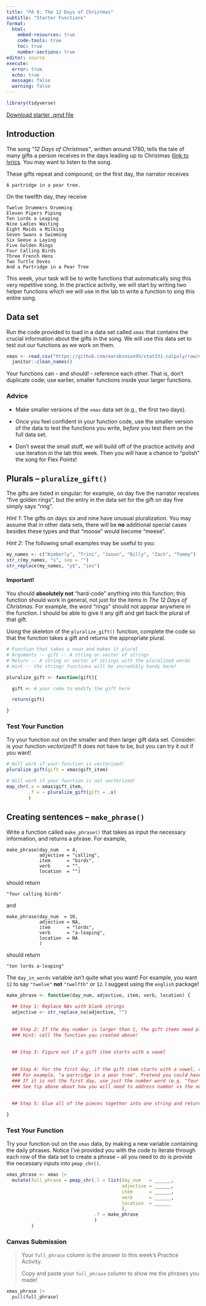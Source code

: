 ```yaml
---
title: "PA 8: The 12 Days of Christmas"
subtitle: "Starter Functions"
format: 
  html:
    embed-resources: true
    code-tools: true
    toc: true
    number-sections: true
editor: source
execute: 
  error: true
  echo: true
  message: false
  warning: false
---
```


```r
library(tidyverse)
```

[Download starter .qmd file](PA8-twelve-days-of-christmas.qmd)

## Introduction {-}

The song *"12 Days of Christmas"*, written around 1780, tells the tale of many gifts a person receives in the days leading up to Christmas ([link to lyrics](https://en.wikipedia.org/wiki/The_Twelve_Days_of_Christmas_(song)). You may want to listen to the song.

These gifts repeat and compound; on the first day, the narrator receives

    A partridge in a pear tree.

On the twelfth day, they receive

    Twelve Drummers Drumming
    Eleven Pipers Piping
    Ten Lords a Leaping
    Nine Ladies Waiting
    Eight Maids a Milking
    Seven Swans a Swimming
    Six Geese a Laying
    Five Golden Rings
    Four Calling Birds
    Three French Hens
    Two Turtle Doves
    And a Partridge in a Pear Tree

This week, your task will be to write functions that automatically sing this very repetitive song. In the practice activity, we will start by writing two helper functions which we will use in the lab to write a function to sing this entire song.

## Data set {-}

Run the code provided to load in a data set called `xmas` that contains the crucial information about the gifts in the song. We will use this data set to test out our functions as we work on them.

```r
xmas <- read.csv("https://github.com/earobinson95/stat331-calpoly/raw/master/practice-activities/data/xmas.csv") |> 
  janitor::clean_names()
```

::: callout-caution
Your functions can - and should! - reference each other. That is, don't duplicate code; use earlier, smaller functions inside your larger functions.
:::

::: callout-tip
### Advice

+ Make smaller versions of the `xmas` data set (e.g., the first two days).

+ Once you feel confident in your function code, use the smaller version of the data to test the functions you write, *before* you test them on the full data set.

+ Don't sweat the small stuff, we will build off of the practice activity and use iteration in the lab this week. Then you will have a chance to "polish" the song for Flex Points!
:::

## Plurals -- `pluralize_gift()`

The gifts are listed in singular: for example, on day five the narrator receives "five golden rings", but the entry in the data set for the gift on day five simply says "ring".

::: callout-tip
*Hint 1:* The gifts on days six and nine have unusual pluralization. You may assume that in other data sets, there will be **no** additional special cases besides these types and that "moose" would become "meese".

*Hint 2:* The following small examples may be useful to you:

```r
my_names <- c("Kimberly", "Trini", "Jason", "Billy", "Zach", "Tommy")
str_c(my_names, "s", sep = "")
str_replace(my_names, "y$", "ies")
```
:::

::: callout-caution
#### Important!

You should **absolutely not** "hard-code" anything into this function; this function should work in general, not just for the items in *The 12 Days of Christmas*. For example, the word "rings" should not appear anywhere in the function. I should be able to give it any gift and get back the plural of that gift.
:::

Using the skeleton of the `pluralize_gift()` function, complete the code so that the function takes a gift and returns the appropriate plural.

```r
# Function that takes a noun and makes it plural
# Arguments -- gift -- A string or vector of strings
# Return -- A string or vector of strings with the pluralized words
# Hint -- the stringr functions will be incredibly handy here!

pluralize_gift <- function(gift){

  gift <- # your code to modify the gift here

  return(gift)

}
```

::: callout-warning
### Test Your Function

Try your function out on the smaller and then larger gift data set. Consider: is your function *vectorized*? It does not have to be, but you can try it out if you want!

```r
# Will work if your function is vectorized! 
pluralize_gift(gift = xmas$gift_item)

# Will work if your function is not vectorized!
map_chr(.x = xmas$gift_item, 
        .f = ~ pluralize_gift(gift = .x)
        )
```
:::

## Creating sentences -- `make_phrase()`

Write a function called `make_phrase()` that takes as input the necessary information, and returns a phrase. For example,

    make_phrase(day_num   = 4, 
                adjective = "calling",
                item      = "birds",  
                verb      = "",
                location  = "")

should return

    "four calling birds"
    
and

    make_phrase(day_num  = 10, 
                adjective = NA, 
                item      = "lords", 
                verb      = "a-leaping",
                location  = NA
                )

should return

    "ten lords a-leaping"
    
::: callout-tip
The `day_in_words` variable isn't quite what you want! For example, you want `12` to say `"twelve"` **not** `"twelfth"` or `12`. I suggest using the `english` package!
:::

```r
make_phrase <- function(day_num, adjective, item, verb, location) {
  
  ## Step 1: Replace NAs with blank strings
  adjective <- str_replace_na(adjective, "")
  
  
  ## Step 2: If the day number is larger than 1, the gift items need pluralized!
  ### Hint: call the function you created above!
  
  
  ## Step 3: Figure out if a gift item starts with a vowel
  
  
  ## Step 4: For the first day, if the gift item starts with a vowel, add "an" to the beginning and if the gift item does not start with a vowel, add "a" to the beginning
  ### For example, "a partridge in a pear tree". Pretend you could have "an eagle in a pear tree". 
  ### If it is not the first day, use just the number word (e.g. "four golden rings" and "ten lords a-leaping")
  ### See tip above about how you will need to address number vs the number word (e.g. 10 vs ten vs tenth)
  
  
  ## Step 5: Glue all of the pieces together into one string and return!

}
```

::: callout-warning
### Test Your Function

Try your function out on the `xmas` data, by making a new variable containing the daily phrases. Notice I've provided you with the code to iterate through each row of the data set to create a phrase -- all you need to do is provide the necessary inputs into `pmap_chr()`.

```r
xmas_phrase <- xmas |> 
  mutate(full_phrase = pmap_chr(.l = list(day_num   = ______,
                                          adjective = ______, 
                                          item      = ______, 
                                          verb      = ______, 
                                          location  = ______
                                          ), 
                                .f = make_phrase
                                )
         )
```
:::

::: callout-note
### Canvas Submission {-}

> Your `full_phrase` column is the answer to this week's Practice Activity.
>
> Copy and paste your `full_phrase` column to show me the phrases you made!

```r
xmas_phrase |> 
  pull(full_phrase)
```
:::